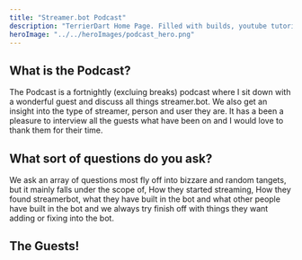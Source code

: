 ```yaml
---
title: "Streamer.bot Podcast"
description: "TerrierDart Home Page. Filled with builds, youtube tutorials and a blog!"
heroImage: "../../heroImages/podcast_hero.png"
---
```


## What is the Podcast?

The Podcast is a fortnightly (excluing breaks) podcast where I sit down with a wonderful guest and discuss all things streamer.bot. We also get an insight into the type of streamer, person and user they are. It has a been a pleasure to interview all the guests what have been on and I would love to thank them for their time. 

## What sort of questions do you ask?

We ask an array of questions most fly off into bizzare and random tangets, but it mainly falls  under the scope of, How they started streaming, How they found streamerbot, what they have built in the bot and what other people have built in the bot and we always try finish off with things they want adding or fixing into the bot. 
 
## The Guests!
<Podcast/>